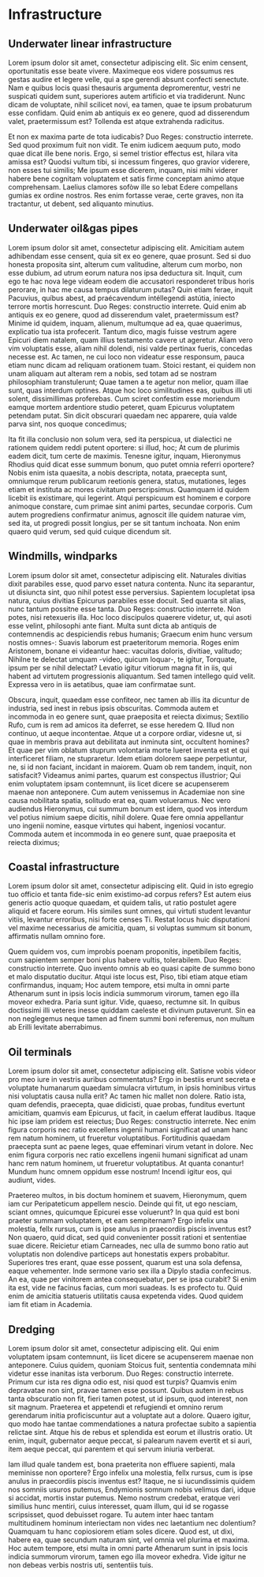 
# Infrastructure



## Underwater linear infrastructure {#i06d3c89b}

Lorem ipsum dolor sit amet, consectetur adipiscing elit. Sic enim censent, oportunitatis esse beate vivere. Maximeque eos videre possumus res gestas audire et legere velle, qui a spe gerendi absunt confecti senectute. Nam e quibus locis quasi thesauris argumenta depromerentur, vestri ne suspicati quidem sunt, superiores autem artificio et via tradiderunt. Nunc dicam de voluptate, nihil scilicet novi, ea tamen, quae te ipsum probaturum esse confidam. Quid enim ab antiquis ex eo genere, quod ad disserendum valet, praetermissum est? Tollenda est atque extrahenda radicitus. 

Et non ex maxima parte de tota iudicabis? Duo Reges: constructio interrete. Sed quod proximum fuit non vidit. Te enim iudicem aequum puto, modo quae dicat ille bene noris. Ergo, si semel tristior effectus est, hilara vita amissa est? Quodsi vultum tibi, si incessum fingeres, quo gravior viderere, non esses tui similis; Me ipsum esse dicerem, inquam, nisi mihi viderer habere bene cognitam voluptatem et satis firme conceptam animo atque comprehensam. Laelius clamores sofòw ille so lebat Edere compellans gumias ex ordine nostros. Res enim fortasse verae, certe graves, non ita tractantur, ut debent, sed aliquanto minutius. 




## Underwater oil&gas pipes {#idca69c78}

Lorem ipsum dolor sit amet, consectetur adipiscing elit. Amicitiam autem adhibendam esse censent, quia sit ex eo genere, quae prosunt. Sed si duo honesta proposita sint, alterum cum valitudine, alterum cum morbo, non esse dubium, ad utrum eorum natura nos ipsa deductura sit. Inquit, cum ego te hac nova lege videam eodem die accusatori responderet tribus horis perorare, in hac me causa tempus dilaturum putas? Quin etiam ferae, inquit Pacuvius, quíbus abest, ad praécavendum intéllegendi astútia, iniecto terrore mortis horrescunt. Duo Reges: constructio interrete. Quid enim ab antiquis ex eo genere, quod ad disserendum valet, praetermissum est? Minime id quidem, inquam, alienum, multumque ad ea, quae quaerimus, explicatio tua ista profecerit. Tantum dico, magis fuisse vestrum agere Epicuri diem natalem, quam illius testamento cavere ut ageretur. Aliam vero vim voluptatis esse, aliam nihil dolendi, nisi valde pertinax fueris, concedas necesse est. Ac tamen, ne cui loco non videatur esse responsum, pauca etiam nunc dicam ad reliquam orationem tuam. Stoici restant, ei quidem non unam aliquam aut alteram rem a nobis, sed totam ad se nostram philosophiam transtulerunt; Quae tamen a te agetur non melior, quam illae sunt, quas interdum optines. Atque hoc loco similitudines eas, quibus illi uti solent, dissimillimas proferebas. Cum sciret confestim esse moriendum eamque mortem ardentiore studio peteret, quam Epicurus voluptatem petendam putat. Sin dicit obscurari quaedam nec apparere, quia valde parva sint, nos quoque concedimus; 

Ita fit illa conclusio non solum vera, sed ita perspicua, ut dialectici ne rationem quidem reddi putent oportere: si illud, hoc; At cum de plurimis eadem dicit, tum certe de maximis. Tenesne igitur, inquam, Hieronymus Rhodius quid dicat esse summum bonum, quo putet omnia referri oportere? Nobis enim ista quaesita, a nobis descripta, notata, praecepta sunt, omniumque rerum publicarum reetionis genera, status, mutationes, leges etiam et instituta ac mores civitatum perscripsimus. Quamquam id quidem licebit iis existimare, qui legerint. Atqui perspicuum est hominem e corpore animoque constare, cum primae sint animi partes, secundae corporis. Cum autem progrediens confirmatur animus, agnoscit ille quidem naturae vim, sed ita, ut progredi possit longius, per se sit tantum inchoata. Non enim quaero quid verum, sed quid cuique dicendum sit. 




## Windmills, windparks {#ic9838a83}

Lorem ipsum dolor sit amet, consectetur adipiscing elit. Naturales divitias dixit parabiles esse, quod parvo esset natura contenta. Nunc ita separantur, ut disiuncta sint, quo nihil potest esse perversius. Sapientem locupletat ipsa natura, cuius divitias Epicurus parabiles esse docuit. Sed quanta sit alias, nunc tantum possitne esse tanta. Duo Reges: constructio interrete. Non potes, nisi retexueris illa. Hoc loco discipulos quaerere videtur, ut, qui asoti esse velint, philosophi ante fiant. Multa sunt dicta ab antiquis de contemnendis ac despiciendis rebus humanis; Graecum enim hunc versum nostis omnes-: Suavis laborum est praeteritorum memoria. Roges enim Aristonem, bonane ei videantur haec: vacuitas doloris, divitiae, valitudo; Nihilne te delectat umquam -video, quicum loquar-, te igitur, Torquate, ipsum per se nihil delectat? Levatio igitur vitiorum magna fit in iis, qui habent ad virtutem progressionis aliquantum. Sed tamen intellego quid velit. Expressa vero in iis aetatibus, quae iam confirmatae sunt. 

Obscura, inquit, quaedam esse confiteor, nec tamen ab illis ita dicuntur de industria, sed inest in rebus ipsis obscuritas. Commoda autem et incommoda in eo genere sunt, quae praeposita et reiecta diximus; Sextilio Rufo, cum is rem ad amicos ita deferret, se esse heredem Q. Illud non continuo, ut aeque incontentae. Atque ut a corpore ordiar, videsne ut, si quae in membris prava aut debilitata aut inminuta sint, occultent homines? Et quae per vim oblatum stuprum volontaria morte lueret inventa est et qui interficeret filiam, ne stupraretur. Idem etiam dolorem saepe perpetiuntur, ne, si id non faciant, incidant in maiorem. Quam ob rem tandem, inquit, non satisfacit? Videamus animi partes, quarum est conspectus illustrior; Qui enim voluptatem ipsam contemnunt, iis licet dicere se acupenserem maenae non anteponere. Cum autem venissemus in Academiae non sine causa nobilitata spatia, solitudo erat ea, quam volueramus. Nec vero audiendus Hieronymus, cui summum bonum est idem, quod vos interdum vel potius nimium saepe dicitis, nihil dolere. Quae fere omnia appellantur uno ingenii nomine, easque virtutes qui habent, ingeniosi vocantur. Commoda autem et incommoda in eo genere sunt, quae praeposita et reiecta diximus; 




## Coastal infrastructure {#ia37a9ec4}

Lorem ipsum dolor sit amet, consectetur adipiscing elit. Quid in isto egregio tuo officio et tanta fide-sic enim existimo-ad corpus refers? Est autem eius generis actio quoque quaedam, et quidem talis, ut ratio postulet agere aliquid et facere eorum. His similes sunt omnes, qui virtuti student levantur vitiis, levantur erroribus, nisi forte censes Ti. Restat locus huic disputationi vel maxime necessarius de amicitia, quam, si voluptas summum sit bonum, affirmatis nullam omnino fore. 

Quem quidem vos, cum improbis poenam proponitis, inpetibilem facitis, cum sapientem semper boni plus habere vultis, tolerabilem. Duo Reges: constructio interrete. Quo invento omnis ab eo quasi capite de summo bono et malo disputatio ducitur. Atqui iste locus est, Piso, tibi etiam atque etiam confirmandus, inquam; Hoc autem tempore, etsi multa in omni parte Athenarum sunt in ipsis locis indicia summorum virorum, tamen ego illa moveor exhedra. Paria sunt igitur. Vide, quaeso, rectumne sit. In quibus doctissimi illi veteres inesse quiddam caeleste et divinum putaverunt. Sin ea non neglegemus neque tamen ad finem summi boni referemus, non multum ab Erilli levitate aberrabimus. 




## Oil terminals {#i71fcbdef}

Lorem ipsum dolor sit amet, consectetur adipiscing elit. Satisne vobis videor pro meo iure in vestris auribus commentatus? Ergo in bestiis erunt secreta e voluptate humanarum quaedam simulacra virtutum, in ipsis hominibus virtus nisi voluptatis causa nulla erit? Ac tamen hic mallet non dolere. Ratio ista, quam defendis, praecepta, quae didicisti, quae probas, funditus evertunt amicitiam, quamvis eam Epicurus, ut facit, in caelum efferat laudibus. Itaque hic ipse iam pridem est reiectus; Duo Reges: constructio interrete. Nec enim figura corporis nec ratio excellens ingenii humani significat ad unam hanc rem natum hominem, ut frueretur voluptatibus. Fortitudinis quaedam praecepta sunt ac paene leges, quae effeminari virum vetant in dolore. Nec enim figura corporis nec ratio excellens ingenii humani significat ad unam hanc rem natum hominem, ut frueretur voluptatibus. At quanta conantur! Mundum hunc omnem oppidum esse nostrum! Incendi igitur eos, qui audiunt, vides. 

Praetereo multos, in bis doctum hominem et suavem, Hieronymum, quem iam cur Peripateticum appellem nescio. Deinde qui fit, ut ego nesciam, sciant omnes, quicumque Epicurei esse voluerunt? In qua quid est boni praeter summam voluptatem, et eam sempiternam? Ergo infelix una molestia, fellx rursus, cum is ipse anulus in praecordiis piscis inventus est? Non quaero, quid dicat, sed quid convenienter possit rationi et sententiae suae dicere. Reicietur etiam Carneades, nec ulla de summo bono ratio aut voluptatis non dolendive particeps aut honestatis expers probabitur. Superiores tres erant, quae esse possent, quarum est una sola defensa, eaque vehementer. Inde sermone vario sex illa a Dipylo stadia confecimus. An ea, quae per vinitorem antea consequebatur, per se ipsa curabit? Si enim ita est, vide ne facinus facias, cum mori suadeas. Is es profecto tu. Quid enim de amicitia statueris utilitatis causa expetenda vides. Quod quidem iam fit etiam in Academia. 




## Dredging {#if24611aa}

Lorem ipsum dolor sit amet, consectetur adipiscing elit. Qui enim voluptatem ipsam contemnunt, iis licet dicere se acupenserem maenae non anteponere. Cuius quidem, quoniam Stoicus fuit, sententia condemnata mihi videtur esse inanitas ista verborum. Duo Reges: constructio interrete. Primum cur ista res digna odio est, nisi quod est turpis? Quamvis enim depravatae non sint, pravae tamen esse possunt. Quibus autem in rebus tanta obscuratio non fit, fieri tamen potest, ut id ipsum, quod interest, non sit magnum. Praeterea et appetendi et refugiendi et omnino rerum gerendarum initia proficiscuntur aut a voluptate aut a dolore. Quaero igitur, quo modo hae tantae commendationes a natura profectae subito a sapientia relictae sint. Atque his de rebus et splendida est eorum et illustris oratio. Ut enim, inquit, gubernator aeque peccat, si palearum navem evertit et si auri, item aeque peccat, qui parentem et qui servum iniuria verberat. 

Iam illud quale tandem est, bona praeterita non effluere sapienti, mala meminisse non oportere? Ergo infelix una molestia, fellx rursus, cum is ipse anulus in praecordiis piscis inventus est? Itaque, ne si iucundissimis quidem nos somniis usuros putemus, Endymionis somnum nobis velimus dari, idque si accidat, mortis instar putemus. Nemo nostrum credebat, eratque veri similius hunc mentiri, cuius interesset, quam illum, qui id se rogasse scripsisset, quod debuisset rogare. Tu autem inter haec tantam multitudinem hominum interiectam non vides nec laetantium nec dolentium? Quamquam tu hanc copiosiorem etiam soles dicere. Quod est, ut dixi, habere ea, quae secundum naturam sint, vel omnia vel plurima et maxima. Hoc autem tempore, etsi multa in omni parte Athenarum sunt in ipsis locis indicia summorum virorum, tamen ego illa moveor exhedra. Vide igitur ne non debeas verbis nostris uti, sententiis tuis. 

